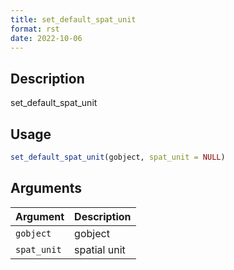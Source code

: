 ```yaml
--- 
title: set_default_spat_unit 
format: rst 
date: 2022-10-06 
--- 
```


## Description

set_default_spat_unit


## Usage

```r
set_default_spat_unit(gobject, spat_unit = NULL)
```


## Arguments

Argument      |Description
------------- |----------------
`gobject`     |     gobject
`spat_unit`     |     spatial unit



